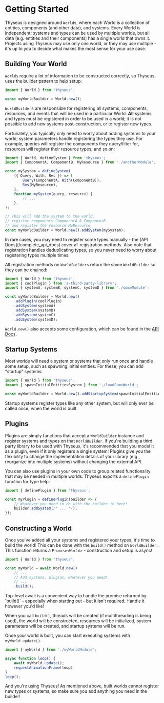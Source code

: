 
# Getting Started

Thyseus is designed around `World`s, where each World is a collection of
entities, components (and other data), and systems. Every World is independent;
systems and types can be used by multiple worlds, but all data (e.g. entities
and their components) has a single world that owns it. Projects using Thyseus
may use only one world, or they may use multiple - it's up to you to decide what
makes the most sense for your use case.

## Building Your World

`World`s require a lot of information to be constructed correctly, so Thyseus
uses the builder pattern to help setup:

```ts
import { World } from 'thyseus';

const myWorldBuilder = World.new();
```

`WorldBuilder`s are responsible for registering all systems, components,
resources, and events that will be used in a particular World. **All** systems
and types must be registered in order to be used in a world; it is not possible
to add new systems post-construction, or to register new types.

Fortunately, you typically only need to worry about adding systems to your
world; system parameters handle registering the types they use. For example,
queries will register the components they query/filter for, resources will
register their resource types, and so on:

```ts
import { World, defineSystem } from 'thyseus';
import { ComponentA, ComponentB, MyResource } from './anotherModule';

const mySystem = defineSystem(
	({ Query, With, Res }) => [
		Query(ComponentA, With(ComponentB)),
		Res(MyResource),
	],
	function mySystem(query, resource) {
		// ...
	},
);

// This will add the system to the world,
// register components ComponentA & ComponentB
// and register the resource MyResource
const myWorldBuilder = World.new().addSystem(mySystem);
```

<Aside type="note">
	In rare cases, you may need to register some types manually - the [API
	Docs](/complete_api_docs) cover all registration methods. Also note that
	registration handles deduplicating types, so you never need to worry about
	registering types multiple times.
</Aside>

All registration methods on `WorldBuilder`s return the same `WorldBuilder` so
they can be chained:

```ts
import { World } from 'thyseus';
import { coolPlugin } from 'a-third-party-library';
import { systemA, systemB, systemC, systemD } from './someModule';

const myWorldBuilder = World.new()
	.addPlugin(coolPlugin)
	.addSystem(systemA)
	.addSystem(systemB)
	.addSystem(systemC)
	.addSystem(systemD);
```

`World.new()` also accepts some configuration, which can be found in the
[API Docs](/complete_api_docs).

## Startup Systems

Most worlds will need a system or systems that only run once and handle some
setup, such as spawning initial entities. For these, you can add "startup"
systems:

```ts
import { World } from 'thyseus';
import { spawnInitialEntitiesSystem } from './loadGameWorld';

const myWorldBuilder = World.new().addStartupSystem(spawnInitialEntitiesSystem);
```

Startup systems register types like any other system, but will only ever be
called once, when the world is built.

## Plugins

Plugins are simply functions that accept a `WorldBuilder` instance and register
systems and types on that `WorldBuilder`. If you're building a third party
library to be used with Thyseus, it's recommended that you model it as a plugin,
even if it only registers a single system! Plugins give you the flexibility to
change the implementation details of your library (e.g., reorganize into
multiple systems) without changing the external API.

You can also use plugins in your own code to group related functionality that
may be needed in multiple worlds. Thyseus exports a `definePlugin` function for
type help:

```ts
import { definePlugin } from 'thyseus';

const myPlugin = definePlugin(builder => {
	// Whatever you need to do with the builder in here!
	builder.addSystem(/* ... */);
});
```

## Constructing a World

Once you've added all your systems and registered your types, it's time to build
the world! This can be done with the `build()` method on `WorldBuilder`. This
function returns a `Promise<World>` - construction and setup is async!

```ts
import { World } from 'thyseus';

const myWorld = await World.new()
	// ...
	// Add systems, plugins, whatever you need!
	// ...
	.build();
```

<Aside type="note">
	Top-level await is a convenient way to handle the promise returned by
	`build()` - especially when starting out - but it isn't required. Handle it
	however you'd like!
</Aside>

When you call `build()`, threads will be created (if multithreading is being
used), the world will be constructed, resources will be initialized, system
parameters will be created, and startup systems will be run.

Once your world is built, you can start executing systems with
`myWorld.update()`.

```ts
import { myWorld } from './myWorldModule';

async function loop() {
	await myWorld.update();
	requestAnimationFrame(loop);
}
loop();
```

And you're using Thyseus! As mentioned above, built worlds cannot register new
types or systems, so make sure you add anything you need in the builder!
